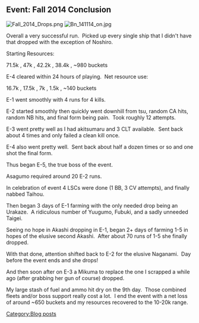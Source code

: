==Event: Fall 2014 Conclusion==
[[File:Fall_2014_Drops.png|right]]
[[File:Bn_141114_on.jpg]]

Overall a very successful run.  Picked up every single ship that I didn't have that dropped with the exception of Noshiro.

Starting Resources:

71.5k {{fuel}}, 47k {{ammo}}, 42.2k {{steel}}, 38.4k {{bauxite}}, ~980 buckets

E-4 cleared within 24 hours of playing.  Net resource use:

16.7k {{fuel}}, 17.5k {{ammo}}, 7k {{steel}}, 1.5k {{bauxite}}, ~140 buckets



E-1 went smoothly with 4 runs for 4 kills.

E-2 started smoothly then quickly went downhill from tsu, random CA hits, random NB hits, and final form being pain.  Took roughly 12 attempts.

E-3 went pretty well as I had akitsumaru and 3 CLT available.  Sent back about 4 times and only failed a clean kill once.

E-4 also went pretty well.  Sent back about half a dozen times or so and one shot the final form.



Thus began E-5, the true boss of the event.

Asagumo required around 20 E-2 runs.

In celebration of event 4 LSCs were done (1 BB, 3 CV attempts), and finally nabbed Taihou.

Then began 3 days of E-1 farming with the only needed drop being an Urakaze.  A ridiculous number of Yuugumo, Fubuki, and a sadly unneeded Taigei.

Seeing no hope in Akashi dropping in E-1, began 2+ days of farming 1-5 in hopes of the elusive second Akashi.  After about 70 runs of 1-5 she finally dropped. 

With that done, attention shifted back to E-2 for the elusive Naganami.  Day before the event ends and she drops!

And then soon after on E-3 a Mikuma to replace the one I scrapped a while ago (after grabbing her gun of course) dropped.



My large stash of fuel and ammo hit dry on the 9th day.  Those combined fleets and/or boss support really cost a lot.  I end the event with a net loss of around ~650 buckets and my resources recovered to the 10-20k range.
[[Category:Blog posts]]